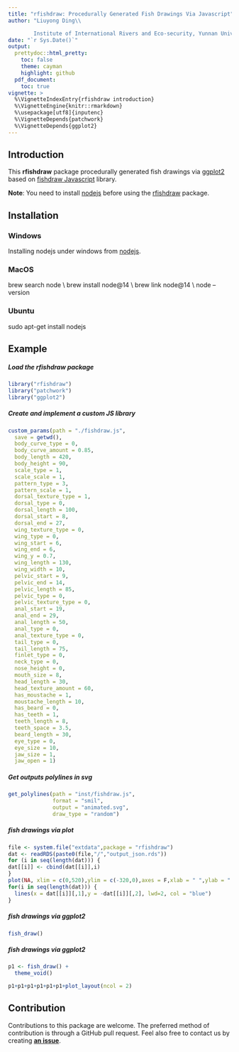 ```yaml
---
title: "rfishdraw: Procedurally Generated Fish Drawings Via Javascript"
author: "Liuyong Ding\\

        Institute of International Rivers and Eco-security, Yunnan University"
date: "`r Sys.Date()`"
output:
  prettydoc::html_pretty:
    toc: false
    theme: cayman
    highlight: github
  pdf_document:
    toc: true
vignette: >
  %\VignetteIndexEntry{rfishdraw introduction}
  %\VignetteEngine{knitr::rmarkdown}
  %\usepackage[utf8]{inputenc}
  %\VignetteDepends{patchwork}
  %\VignetteDepends{ggplot2}
---
```


## Introduction

This **rfishdraw** package procedurally generated fish drawings via [ggplot2](https://github.com/tidyverse/ggplot2) based on [fishdraw Javascript](https://github.com/LingDong-/fishdraw) library. 

**Note**: You need to install [nodejs](https://nodejs.org/en/) before using the [rfishdraw](https://github.com/Otoliths/rfishdraw) package.


## Installation

### Windows

Installing nodejs under windows from [nodejs](https://nodejs.org/en/). 

### MacOS

brew search node \\
brew install node@14 \\
brew link node@14 \\
node --version


### Ubuntu

sudo apt-get install nodejs


## Example

##### Load the **rfishdraw** package

```r
library("rfishdraw")
library("patchwork")
library("ggplot2")
```

##### Create and implement a custom JS library

```r
custom_params(path = "./fishdraw.js",
  save = getwd(),
  body_curve_type = 0,
  body_curve_amount = 0.85,
  body_length = 420,
  body_height = 90,
  scale_type = 1,
  scale_scale = 1,
  pattern_type = 3,
  pattern_scale = 1,
  dorsal_texture_type = 1,
  dorsal_type = 0,
  dorsal_length = 100,
  dorsal_start = 8,
  dorsal_end = 27,
  wing_texture_type = 0,
  wing_type = 0,
  wing_start = 6,
  wing_end = 6,
  wing_y = 0.7,
  wing_length = 130,
  wing_width = 10,
  pelvic_start = 9,
  pelvic_end = 14,
  pelvic_length = 85,
  pelvic_type = 0,
  pelvic_texture_type = 0,
  anal_start = 19,
  anal_end = 29,
  anal_length = 50,
  anal_type = 0,
  anal_texture_type = 0,
  tail_type = 0,
  tail_length = 75,
  finlet_type = 0,
  neck_type = 0,
  nose_height = 0,
  mouth_size = 8,
  head_length = 30,
  head_texture_amount = 60,
  has_moustache = 1,
  moustache_length = 10,
  has_beard = 0,
  has_teeth = 1,
  teeth_length = 8,
  teeth_space = 3.5,
  beard_length = 30,
  eye_type = 0,
  eye_size = 10,
  jaw_size = 1,
  jaw_open = 1)
```


##### Get outputs polylines in svg

```r
get_polylines(path = "inst/fishdraw.js",
              format = "smil",
              output = "animated.svg",
              draw_type = "random")
```


##### fish drawings via plot

```r
file <- system.file("extdata",package = "rfishdraw")
dat <- readRDS(paste0(file,"/","output_json.rds"))
for (i in seq(length(dat))) {
dat[[i]] <- cbind(dat[[i]],i)
}
plot(NA, xlim = c(0,520),ylim = c(-320,0),axes = F,xlab = " ",ylab = " ")
for(i in seq(length(dat))) {
  lines(x = dat[[i]][,1],y = -dat[[i]][,2], lwd=2, col = "blue")
}
```


##### fish drawings via ggplot2

```r
fish_draw()

```


##### fish drawings via ggplot2

```r

p1 <- fish_draw() +
  theme_void()

p1+p1+p1+p1+p1+p1+plot_layout(ncol = 2)

```



## Contribution

Contributions to this package are welcome. 
The preferred method of contribution is through a GitHub pull request. 
Feel also free to contact us by creating [**an issue**](https://github.com/Otoliths/rfishdraw/issues).
